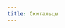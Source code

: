 ```yaml
---
title: Скитальцы
---
```


<ButtonCover title="Скитальцы" src="pic.jpg" />
<QuestTag tags="Глобальный, Партийный, Хаотичный" />
<Audio src="The Cramps - Human Fly.mp3"/>

Местные фермы жуков и растений Арвии пустеют. Но, загадочным образом, не рынки. Целые караваны товаров идут из-за бескрайних Небесных Песков. Торговцы секретничают и делятся сугубо на тех кто причастен и кто нет.

В последнее время торговцы всё больше торгуют магическими артефактами, происхождение которых крайне загадочно — производить столь комплексные вещи в пустыне невозможно. [Доминион Секри](../../../navigation/geopolitics/states/sekri) собирает команду в экспедицию, чтобы найти ответы на вопросы.

* Выясните, *откуда* поставляются припасы и *кто* за этим стоит.
* Исследуйте путь, по которму идут караваны. Не может же такого быть, чтобы они появлялись из **небытия**.
  
**Возможный результат:** открытие **новых земель**, получение **эксклюзивных знаний и артефактов** 